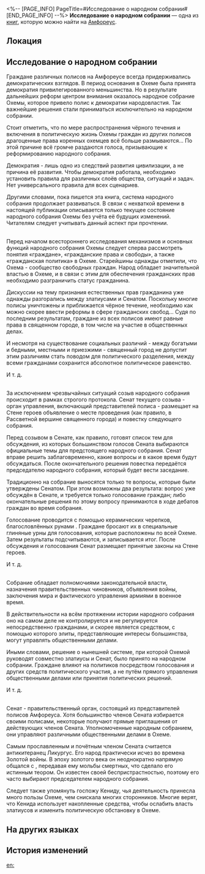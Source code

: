 <%-- [PAGE_INFO]
PageTitle=#Исследование о народном собрании#
[END_PAGE_INFO] --%>
{{Дополнить}}
{{Книга Инфобокс
|id           = 509
|partIds      = 190834
|Название     = 
|Изображение  = Предмет Книга Амфореус 1.png
|Мир          = Амфореус
|Томов        = 1
|Автор        = <!--нужно добавить-->
|Описание     = Исследовательский доклад о развитии и механизмах системы управления Охемы путём народного собрания, описывает важные аспекты политической системы полиса.
|Том1         = {{tx}}
|Источник1    = {{tx|Отсутствует источник}}
|Персонажи    = 
|Фракции      = 
}}
'''Исследование о народном собрании''' — одна из [[Книги|книг]], которую можно найти на [[Амфореус]].

==Локация==
{{Отметка карты|<!--название карты-->|<!--id отметки-->}}

==Исследование о народном собрании==
Граждане различных полисов на Амфореусе всегда придерживались демократических взглядов. В период основания в Охеме была принята демократия привилегированного меньшинства. Но в результате дальнейших реформ центром внимания оказалось народное собрание Охемы, которое привело полис к демократии народовластия. Так важнейшие решения стали приниматься исключительно на народном собрании.

Стоит отметить, что по мере распространения чёрного течения и включения в политическую жизнь Охемы граждан из других полисов драгоценные права коренных охемцев всё больше размываются... По этой причине всё громче раздаются голоса, призывающие к реформированию народного собрания.

Демократия - лишь одно из следствий развития цивилизации, а не причина её развития. Чтобы демократия работала, необходимо установить правила для различных слоёв общества, ситуаций и задач. Нет универсального правила для всех сценариев.

Другими словами, пока пишется эта книга, система народного собрания продолжает развиваться. В связи с нехваткой времени в настоящей публикации описывается только текущее состояние народного собрания Охемы без учёта её будущих изменений. Читателям следует учитывать данный аспект при прочтении.

'''{{Размер|28|Граждане, гражданские права и гражданская политика Охемы}}'''<br />
Перед началом всестороннего исследования механизмов и основных функций народного собрания Охемы следует сперва рассмотреть понятия «граждане», «гражданские права и свободы», а также «гражданская политика» в Охеме. Старейшины однажды отметили, что Охема - сообщество свободных граждан. Народ обладает значительной властью в Охеме, и в связи с этим для обеспечения гражданских прав необходимо разграничить статус гражданина.

Дискуссии на тему признания естественных прав гражданина уже однажды разгорались между златиусами и Сенатом. Поскольку многие полисы уничтожены и приближается чёрное течение, необходимо как можно скорее ввести реформы в сфере гражданских свобод... Судя по последним результатам, граждане из всех полисов имеют равные права в священном городе, в том числе на участие в общественных делах.

И несмотря на существование социальных различий - между богатыми и бедными, местными и приезжими - священный город не допустит этим различиям стать поводом для политического разделения, между всеми гражданами сохранится абсолютное политическое равенство.

И т. д.

'''{{Размер|28|Механизмы функционирования народного собрания}}'''<br />
За исключением чрезвычайных ситуаций созыв народного собрания происходит в рамках строгого протокола. Сенат текущего созыва - орган управления, включающий представителей полиса - размещает на Стене героев объявление о месте проведения (как правило, в Рассветной вершине священного города) и повестку следующего собрания.

Перед созывом в Сенате, как правило, готовят список тем для обсуждения, из которых большинством голосов Сената выбираются официальные темы для предстоящего народного собрания. Сенат вправе решить заблаговременно, какие вопросы и в какое время будут обсуждаться. После окончательного решения повестка передаётся председателю народного собрания, который будет вести заседание.

Традиционно на собрание выносятся только те вопросы, которые были утверждены Сенатом. При этом возможны два результата: вопрос уже обсуждён в Сенате, и требуется только голосование граждан; либо окончательные решения по этому вопросу принимаются в ходе дебатов граждан во время собрания.

Голосование проводится с помощью керамических черепков, благословлённых рунами {{Rubi|Кефала|подпирающий мир титан}}. Граждане бросают их в специальные глиняные урны для голосования, которые расположены по всей Охеме. Затем результаты подсчитываются, и записывается итог. После обсуждения и голосования Сенат размещает принятые законы на Стене героев.

И т. д.

'''{{Размер|28|Ключевые функции народного собрания}}'''<br />
Собрание обладает полномочиями законодательной власти, назначения правительственных чиновников, объявления войны, заключения мира и фактического управления армиями в военное время.

В действительности на всём протяжении истории народного собрания оно на самом деле не контролируется и не регулируется непосредственно гражданами, и скорее является средством, с помощью которого элиты, представляющие интересы большинства, могут управлять общественными делами.

Иными словами, решение о нынешней системе, при которой Охемой руководят совместно златиусы и Сенат, было принято на народном собрании. Граждане влияют на политиков посредством голосования и других средств политического участия, а не путём прямого управления общественными делами или принятия политических решений.

И т. д.

'''{{Размер|28|Приложение: Ключевые члены Сената}}'''<br />
Сенат - правительственный орган, состоящий из представителей полисов Амфореуса. Хотя большинство членов Сената избирается своими полисами, некоторые получают прямые приглашения от действующих членов Сената. Уполномоченные народным собранием, они управляют различными общественными делами в Охеме.

Самым прославленным и почётным членом Сената считается антикитеранец Ликургус. Его народ практически исчез во времена Золотой войны. В эпоху золотого века он неоднократно напрямую общался с {{Rubi|Кефалом|подпирающий мир титан}}, передавая ему мольбы смертных, что сделало его истинным теором. Он известен своей беспристрастностью, поэтому его часто выбирают председателем народного собрания.

Следует также упомянуть госпожу Кениду, чья деятельность принесла много пользы Охеме, чем снискала многих сторонников. Многие верят, что Кенида использует накопленные средства, чтобы ослабить власть златиусов и изменить политическую обстановку в Охеме.

==На других языках==
{{На других языках
|en   = A Study of the Citizens' Assembly
|zhs  = 关于「公民大会」的考察
|zht  = 關於「公民大會」的考察
|ja   = 「民会」に関する考察
|ko   = 「시민 총회」에 관한 고찰
|es   = Investigación sobre la asamblea de ciudadanos
|fr   = Étude de l'assemblée citoyenne
|ru   = Исследование о народном собрании
|th   = การศึกษาเกี่ยวกับ "สมัชชาพลเรือน"
|vi   = Khảo Sát Về "Đại Hội Công Dân"
|de   = Eine Studie über die Bürgerversammlung
|id   = Penelitian Tentang "Sidang Warga"
|pt   = Estudo da Assembleia dos Cidadãos
}}

==История изменений==
{{История изменений|3.5}}

[[en:]]
